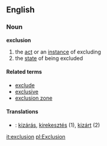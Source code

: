 ==English==
===Noun===
'''exclusion'''

#the [[act]] or an [[instance]] of excluding
#the [[state]] of being excluded

====Related terms====
*[[exclude]]
*[[exclusive]]
*[[exclusion zone]]

====Translations====
*{{hu}}: [[kizárás]], [[kirekesztés]] (1), [[kizárt]] (2)

[[it:exclusion]]
[[pl:Exclusion]]